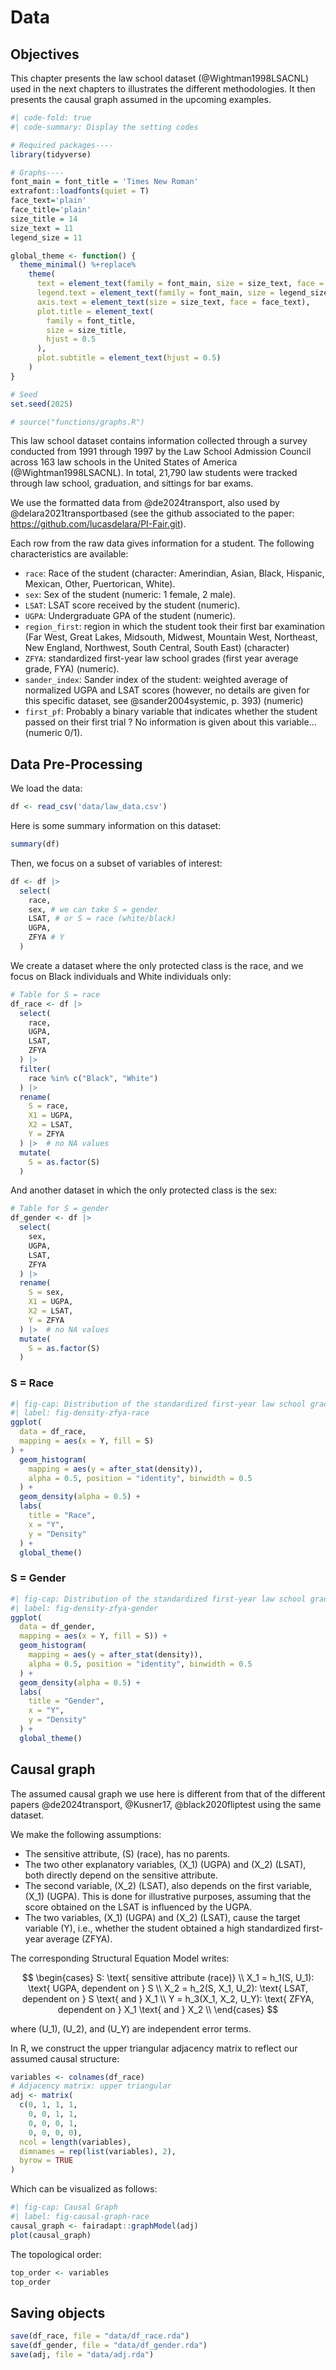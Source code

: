 # Data {#sec-data}



::: callout-note

## Objectives

This chapter presents the law school dataset (@Wightman1998LSACNL) used in the next chapters to illustrates the different methodologies. It then presents the causal graph assumed in the upcoming examples.

:::

```r
#| code-fold: true
#| code-summary: Display the setting codes

# Required packages----
library(tidyverse)

# Graphs----
font_main = font_title = 'Times New Roman'
extrafont::loadfonts(quiet = T)
face_text='plain'
face_title='plain'
size_title = 14
size_text = 11
legend_size = 11

global_theme <- function() {
  theme_minimal() %+replace%
    theme(
      text = element_text(family = font_main, size = size_text, face = face_text),
      legend.text = element_text(family = font_main, size = legend_size),
      axis.text = element_text(size = size_text, face = face_text), 
      plot.title = element_text(
        family = font_title, 
        size = size_title, 
        hjust = 0.5
      ),
      plot.subtitle = element_text(hjust = 0.5)
    )
}

# Seed
set.seed(2025)

# source("functions/graphs.R")
```


This law school dataset contains information collected through a survey conducted from 1991 through 1997 by the Law School Admission Council across 163 law schools in the United States of America (@Wightman1998LSACNL). In total, 21,790 law students were tracked through law school, graduation, and sittings for bar exams.

We use the formatted data from @de2024transport, also used by @delara2021transportbased (see the github associated to the paper: <https://github.com/lucasdelara/PI-Fair.git>).

Each row from the raw data gives information for a student. The following characteristics are available:

- `race`: Race of the student (character: Amerindian, Asian, Black, Hispanic, Mexican, Other, Puertorican, White).
- `sex`: Sex of the student (numeric: 1 female, 2 male).
- `LSAT`: LSAT score received by the student (numeric).
- `UGPA`: Undergraduate GPA of the student (numeric).
- `region_first`: region in which the student took their first bar examination (Far West, Great Lakes, Midsouth, Midwest, Mountain West, Northeast, New England, Northwest, South Central, South East) (character)
- `ZFYA`: standardized first-year law school grades (first year average grade, FYA) (numeric).
- `sander_index`: Sander index of the student: weighted average of normalized UGPA and LSAT scores (however, no details are given for this specific dataset, see @sander2004systemic, p. 393) (numeric)
- `first_pf`: Probably a binary variable that indicates whether the student passed on their first trial ? No information is given about this variable... (numeric 0/1).


## Data Pre-Processing

We load the data:
```r
df <- read_csv('data/law_data.csv')
```

Here is some summary information on this dataset:
```r
summary(df)
```



Then, we focus on a subset of variables of interest:
```r
df <- df |> 
  select(
    race,
    sex, # we can take S = gender
    LSAT, # or S = race (white/black)
    UGPA,
    ZFYA # Y
  )
```

We create a dataset where the only protected class is the race, and we focus on Black individuals and White individuals only:
```r
# Table for S = race
df_race <- df |> 
  select(
    race,
    UGPA,
    LSAT,
    ZFYA
  ) |> 
  filter(
    race %in% c("Black", "White")
  ) |> 
  rename(
    S = race,
    X1 = UGPA,
    X2 = LSAT,
    Y = ZFYA
  ) |>  # no NA values
  mutate(
    S = as.factor(S)
  )
```

And another dataset in which the only protected class is the sex:
```r
# Table for S = gender
df_gender <- df |> 
  select(
    sex,
    UGPA,
    LSAT,
    ZFYA
  ) |> 
  rename(
    S = sex,
    X1 = UGPA,
    X2 = LSAT,
    Y = ZFYA
  ) |>  # no NA values
  mutate(
    S = as.factor(S)
  )
```

:::{.panel-tabset}

### S = Race

```r
#| fig-cap: Distribution of the standardized first-year law school grades among the two groups, when $S$ is the race
#| label: fig-density-zfya-race
ggplot(
  data = df_race, 
  mapping = aes(x = Y, fill = S)
) +
  geom_histogram(
    mapping = aes(y = after_stat(density)), 
    alpha = 0.5, position = "identity", binwidth = 0.5
  ) +
  geom_density(alpha = 0.5) +
  labs(
    title = "Race",
    x = "Y",
    y = "Density"
  ) +
  global_theme()
```


### S = Gender

```r
#| fig-cap: Distribution of the standardized first-year law school grades among the two groups, when $S$ is the gender
#| label: fig-density-zfya-gender
ggplot(
  data = df_gender, 
  mapping = aes(x = Y, fill = S)) +
  geom_histogram(
    mapping = aes(y = after_stat(density)), 
    alpha = 0.5, position = "identity", binwidth = 0.5
  ) +
  geom_density(alpha = 0.5) +
  labs(
    title = "Gender",
    x = "Y",
    y = "Density"
  ) +
  global_theme()
```

:::


## Causal graph

The assumed causal graph we use here is different from that of the different papers @de2024transport, @Kusner17, @black2020fliptest using the same dataset.

We make the following assumptions:

- The sensitive attribute, \(S\) (race), has no parents.
- The two other explanatory variables, \(X_1\) (UGPA) and \(X_2\) (LSAT), both directly depend on the sensitive attribute.
- The second variable, \(X_2\) (LSAT), also depends on the first variable, \(X_1\) (UGPA). This is done for illustrative purposes, assuming that the score obtained on the LSAT is influenced by the UGPA.
- The two variables, \(X_1\) (UGPA) and \(X_2\) (LSAT), cause the target variable \(Y\), i.e., whether the student obtained a high standardized first-year average (ZFYA).

The corresponding Structural Equation Model writes:

$$
\begin{cases}
S: \text{ sensitive attribute (race)} \\
X_1 = h_1(S, U_1): \text{ UGPA, dependent on } S \\
X_2 = h_2(S, X_1, U_2): \text{ LSAT, dependent on } S \text{ and } X_1 \\
Y = h_3(X_1, X_2, U_Y): \text{ ZFYA, dependent on } X_1 \text{ and } X_2 \\
\end{cases}
$$

where \(U_1\), \(U_2\), and \(U_Y\) are independent error terms.

In R, we construct the upper triangular adjacency matrix to reflect our assumed causal structure:
```r
variables <- colnames(df_race)
# Adjacency matrix: upper triangular
adj <- matrix(
  c(0, 1, 1, 1,
    0, 0, 1, 1,
    0, 0, 0, 1,
    0, 0, 0, 0),
  ncol = length(variables), 
  dimnames = rep(list(variables), 2),
  byrow = TRUE
)
```

Which can be visualized as follows:

```r
#| fig-cap: Causal Graph
#| label: fig-causal-graph-race
causal_graph <- fairadapt::graphModel(adj)
plot(causal_graph)
```

The topological order:
```r
top_order <- variables
top_order
```


## Saving objects {#sec-data-save}

```r
save(df_race, file = "data/df_race.rda")
save(df_gender, file = "data/df_gender.rda")
save(adj, file = "data/adj.rda")
```

